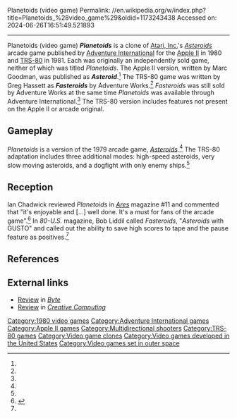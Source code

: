 Planetoids (video game)
Permalink: //en.wikipedia.org/w/index.php?title=Planetoids_%28video_game%29&oldid=1173243438
Accessed on: 2024-06-26T16:51:49.521893



------
Planetoids (video game)
{{Short description|1980 video game}}
{{Infobox video game
| image = Planetoids cover2.png
| image_size = 
| developer = Marc Goodman (Apple II)<br>Greg Hassett (TRS-80)
| publisher = [[Adventure International]]
| director = 
| producer = 
| artist = 
| writer = 
| composer = 
| series = 
| platforms = [[Apple II series|Apple II]], [[TRS-80]]
| released = '''Apple II'''<br>{{vgrelease|WW|1980}}
'''TRS-80'''<br>{{vgrelease|WW|1981}}
| genre = [[Multidirectional shooter]]
| modes = [[Single-player video game|Single-player]], [[Multiplayer video game|multiplayer]]
| caption = 
| alt = 
}}'''''Planetoids''''' is a clone of [[Atari, Inc.]]'s ''[[Asteroids (video game)|Asteroids]]'' arcade game published by [[Adventure International]] for the [[Apple II series|Apple II]] in 1980 and [[TRS-80]] in 1981. Each was originally an independently sold game, neither of which was titled ''Planetoids''. The Apple II version, written by Marc Goodman, was published as '''''Asteroid'''''.<ref name=halcyon/> The TRS-80 game was written by Greg Hassett as '''''Fasteroids''''' by Adventure Works.<ref name=catalog/> ''Fasteroids'' was still sold by Adventure Works at the same time ''Planetoids'' was available through Adventure International.<ref name=manual/> The TRS-80 version includes features not present on the Apple II or arcade original.

==Gameplay==
''Planetoids'' is a version of the 1979 arcade game, ''[[Asteroids (video game)|Asteroids]]''.<ref name="Ares"/> The TRS-80 adaptation includes three additional modes: high-speed asteroids, very slow moving asteroids, and a dogfight with only enemy ships.<ref name=manual/>

==Reception==
Ian Chadwick reviewed ''Planetoids'' in ''[[Ares (magazine)|Ares]]'' magazine #11 and commented that "it's enjoyable and [...] well done. It's a must for fans of the arcade game".<ref name="Ares">{{cite journal | last=Chadwick | first=Ian | title=Games | journal=[[Ares (magazine)|Ares Magazine]] | publisher=[[Simulations Publications, Inc.]] | date=November 1981 | issue=11 | page=27}}</ref> In ''80-U.S.'' magazine, Bob Liddil called ''Fasteroids'', "''Asteroids'' with GUSTO" and called out the ability to save high scores to tape and the pause feature as positives.<ref name=liddil/>

==References==
{{reflist|refs=
<ref name="manual">{{cite web |title=Planetoids Manual |url=https://archive.org/details/Planetoids_1981_Adventure_International/page/n7/mode/2up |website=archive.org |publisher=Adventure International |date=1981}}</ref>
<ref name="catalog">{{cite journal |title=Planetoids |journal=Adventure International Catalog |date=1981 |volume=2 |issue=4 |page=[https://archive.org/details/adventure-international-catalog-v2n4-1981/page/n15 16] |url=https://archive.org/details/adventure-international-catalog-v2n4-1981}}</ref>
<ref name=liddil>{{cite journal |last1=Liddil |first1=Bob |title=Captain 80 |journal=80-U.s. |date=September 1981 |volume=4 |issue=5 |pages=[https://archive.org/details/80-U.S._Volume_IV_Number_5_1981-09_80-Northwest_Publishing_US/page/n100 97]-98 |url=https://archive.org/details/80-U.S._Volume_IV_Number_5_1981-09_80-Northwest_Publishing_US}}</ref>
<ref name="halcyon">{{cite book |last1=Hague |first1=James |title=Halcyon Days: Interviews with Classic Computer and Video Game Programmers |date=1997 |url=https://dadgum.com/halcyon/BOOK/GOODMAN.HTM}}</ref>
}}

==External links==
*[https://archive.org/details/byte-magazine-1981-05/page/n117/mode/2up Review] in ''[[Byte (magazine)|Byte]]''
*[https://archive.org/details/creativecomputing-1982-10/page/n95/mode/2up Review] in ''[[Creative Computing (magazine)|Creative Computing]]''

[[Category:1980 video games]]
[[Category:Adventure International games]]
[[Category:Apple II games]]
[[Category:Multidirectional shooters]]
[[Category:TRS-80 games]]
[[Category:Video game clones]]
[[Category:Video games developed in the United States]]
[[Category:Video games set in outer space]]